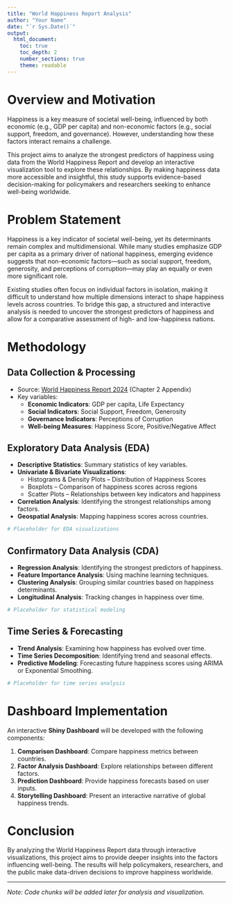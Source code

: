 ```yaml
---
title: "World Happiness Report Analysis"
author: "Your Name"
date: "`r Sys.Date()`"
output:
  html_document:
    toc: true
    toc_depth: 2
    number_sections: true
    theme: readable
---
```


# Overview and Motivation

Happiness is a key measure of societal well-being, influenced by both economic (e.g., GDP per capita) and non-economic factors (e.g., social support, freedom, and governance). However, understanding how these factors interact remains a challenge.  

This project aims to analyze the strongest predictors of happiness using data from the World Happiness Report and develop an interactive visualization tool to explore these relationships. By making happiness data more accessible and insightful, this study supports evidence-based decision-making for policymakers and researchers seeking to enhance well-being worldwide.

# Problem Statement

Happiness is a key indicator of societal well-being, yet its determinants remain complex and multidimensional. While many studies emphasize GDP per capita as a primary driver of national happiness, emerging evidence suggests that non-economic factors—such as social support, freedom, generosity, and perceptions of corruption—may play an equally or even more significant role.

Existing studies often focus on individual factors in isolation, making it difficult to understand how multiple dimensions interact to shape happiness levels across countries. To bridge this gap, a structured and interactive analysis is needed to uncover the strongest predictors of happiness and allow for a comparative assessment of high- and low-happiness nations.

# Methodology

## Data Collection & Processing

- Source: [World Happiness Report 2024](https://worldhappiness.report/ed/2024/) (Chapter 2 Appendix)
- Key variables:
  - **Economic Indicators**: GDP per capita, Life Expectancy
  - **Social Indicators**: Social Support, Freedom, Generosity
  - **Governance Indicators**: Perceptions of Corruption
  - **Well-being Measures**: Happiness Score, Positive/Negative Affect

## Exploratory Data Analysis (EDA)

- **Descriptive Statistics**: Summary statistics of key variables.
- **Univariate & Bivariate Visualizations**:  
  - Histograms & Density Plots – Distribution of Happiness Scores  
  - Boxplots – Comparison of happiness scores across regions  
  - Scatter Plots – Relationships between key indicators and happiness  
- **Correlation Analysis**: Identifying the strongest relationships among factors.
- **Geospatial Analysis**: Mapping happiness scores across countries.

```r
# Placeholder for EDA visualizations
```

## Confirmatory Data Analysis (CDA)

- **Regression Analysis**: Identifying the strongest predictors of happiness.
- **Feature Importance Analysis**: Using machine learning techniques.
- **Clustering Analysis**: Grouping similar countries based on happiness determinants.
- **Longitudinal Analysis**: Tracking changes in happiness over time.

```r
# Placeholder for statistical modeling
```

## Time Series & Forecasting

- **Trend Analysis**: Examining how happiness has evolved over time.
- **Time Series Decomposition**: Identifying trend and seasonal effects.
- **Predictive Modeling**: Forecasting future happiness scores using ARIMA or Exponential Smoothing.

```r
# Placeholder for time series analysis
```

# Dashboard Implementation

An interactive **Shiny Dashboard** will be developed with the following components:

1. **Comparison Dashboard**: Compare happiness metrics between countries.
2. **Factor Analysis Dashboard**: Explore relationships between different factors.
3. **Prediction Dashboard**: Provide happiness forecasts based on user inputs.
4. **Storytelling Dashboard**: Present an interactive narrative of global happiness trends.

# Conclusion

By analyzing the World Happiness Report data through interactive visualizations, this project aims to provide deeper insights into the factors influencing well-being. The results will help policymakers, researchers, and the public make data-driven decisions to improve happiness worldwide.

---

*Note: Code chunks will be added later for analysis and visualization.*
